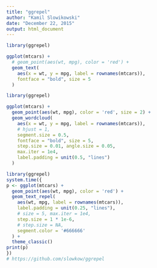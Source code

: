 ```yaml
---
title: "ggrepel"
author: "Kamil Slowikowski"
date: "December 22, 2015"
output: html_document
---
```


```r
library(ggrepel)

ggplot(mtcars) +
  # geom_point(aes(wt, mpg), color = 'red') +
  geom_text(
    aes(x = wt, y = mpg, label = rownames(mtcars)),
    fontface = "bold", size = 5
  )
```

```r
library(ggrepel)

ggplot(mtcars) +
  geom_point(aes(wt, mpg), color = 'red', size = 2) +
  geom_wordcloud(
    aes(x = wt, y = mpg, label = rownames(mtcars)),
    # hjust = 1,
    segment.size = 0.5,
    fontface = "bold", size = 5,
    step.size = 0.01, angle.size = 0.05,
    max.iter = 1e4,
    label.padding = unit(0.5, "lines")
  )
```

```r
library(ggrepel)
system.time({
p <- ggplot(mtcars) +
  geom_point(aes(wt, mpg), color = 'red') +
  geom_text_repel(
    aes(wt, mpg, label = rownames(mtcars)),
    label.padding = unit(0.25, "lines"),
    # size = 5, max.iter = 1e4,
    step.size = 1 * 1e-6,
    # step.size = NA,
    segment.color = '#666666'
  ) +
  theme_classic()
print(p)
})
# https://github.com/slowkow/ggrepel
```
